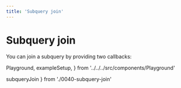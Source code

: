 ```yaml
---
title: 'Subquery join'
---
```


# Subquery join

You can join a subquery by providing two callbacks:

  Playground,
  exampleSetup,
} from '../../../src/components/Playground'

  subqueryJoin
} from './0040-subquery-join'

<Playground code={subqueryJoin} setupCode={exampleSetup} />
